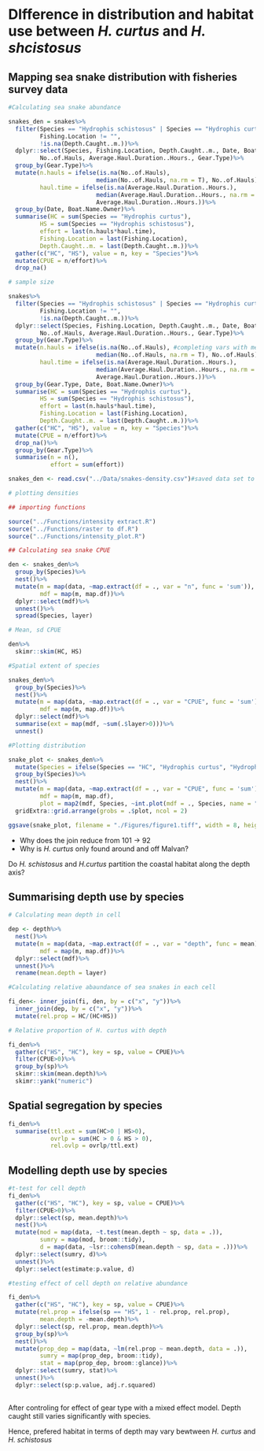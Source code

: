 # DIfference in distribution and habitat use between _H. curtus_ and _H. shcistosus_

## Mapping sea snake distribution with fisheries survey data

```r
#Calculating sea snake abundance

snakes_den = snakes%>%
  filter(Species == "Hydrophis schistosus" | Species == "Hydrophis curtus",
         Fishing.Location != "", 
         !is.na(Depth.Caught..m.))%>%
  dplyr::select(Species, Fishing.Location, Depth.Caught..m., Date, Boat.Name.Owner, 
         No..of.Hauls, Average.Haul.Duration..Hours., Gear.Type)%>%
  group_by(Gear.Type)%>%
  mutate(n.hauls = ifelse(is.na(No..of.Hauls), 
                         median(No..of.Hauls, na.rm = T), No..of.Hauls),
         haul.time = ifelse(is.na(Average.Haul.Duration..Hours.), 
                         median(Average.Haul.Duration..Hours., na.rm = T),
                         Average.Haul.Duration..Hours.))%>%
  group_by(Date, Boat.Name.Owner)%>%
  summarise(HC = sum(Species == "Hydrophis curtus"),
         HS = sum(Species == "Hydrophis schistosus"),
         effort = last(n.hauls*haul.time),
         Fishing.Location = last(Fishing.Location),
         Depth.Caught..m. = last(Depth.Caught..m.))%>%
  gather(c("HC", "HS"), value = n, key = "Species")%>%
  mutate(CPUE = n/effort)%>%
  drop_na()
```

```r
# sample size

snakes%>%
  filter(Species == "Hydrophis schistosus" | Species == "Hydrophis curtus",
         Fishing.Location != "", 
         !is.na(Depth.Caught..m.))%>%
  dplyr::select(Species, Fishing.Location, Depth.Caught..m., Date, Boat.Name.Owner, 
         No..of.Hauls, Average.Haul.Duration..Hours., Gear.Type)%>%
  group_by(Gear.Type)%>%
  mutate(n.hauls = ifelse(is.na(No..of.Hauls), #completing vars with median
                         median(No..of.Hauls, na.rm = T), No..of.Hauls),
         haul.time = ifelse(is.na(Average.Haul.Duration..Hours.), 
                         median(Average.Haul.Duration..Hours., na.rm = T),
                         Average.Haul.Duration..Hours.))%>%
  group_by(Gear.Type, Date, Boat.Name.Owner)%>%
  summarise(HC = sum(Species == "Hydrophis curtus"),
         HS = sum(Species == "Hydrophis schistosus"),
         effort = last(n.hauls*haul.time),
         Fishing.Location = last(Fishing.Location),
         Depth.Caught..m. = last(Depth.Caught..m.))%>%
  gather(c("HC", "HS"), value = n, key = "Species")%>%
  mutate(CPUE = n/effort)%>%
  drop_na()%>%
  group_by(Gear.Type)%>%
  summarise(n = n(),
            effort = sum(effort))
```


```r
snakes_den <- read.csv("../Data/snakes-density.csv")#saved data set to reduce compute time

# plotting densities

## importing functions

source("../Functions/intensity extract.R")
source("../Functions/raster to df.R")
source("../Functions/intensity_plot.R")

## Calculating sea snake CPUE

den <- snakes_den%>%
  group_by(Species)%>%
  nest()%>%
  mutate(m = map(data, ~map.extract(df = ., var = "n", func = 'sum')),
         mdf = map(m, map.df))%>%
  dplyr::select(mdf)%>%
  unnest()%>%
  spread(Species, layer)

# Mean, sd CPUE

den%>%
  skimr::skim(HC, HS)

#Spatial extent of species

snakes_den%>%
  group_by(Species)%>%
  nest()%>%
  mutate(m = map(data, ~map.extract(df = ., var = "CPUE", func = 'sum')),
         mdf = map(m, map.df))%>%
  dplyr::select(mdf)%>%
  summarise(ext = map(mdf, ~sum(.$layer>0)))%>%
  unnest()

#Plotting distribution

snake_plot <- snakes_den%>%
  mutate(Species = ifelse(Species == "HC", "Hydrophis curtus", "Hydrophis schistosus"))%>%
  group_by(Species)%>%
  nest()%>%
  mutate(m = map(data, ~map.extract(df = ., var = "CPUE", func = 'sum')),
         mdf = map(m, map.df),
         plot = map2(mdf, Species, ~int.plot(mdf = ., Species, name = "CPUE")))%>%
  gridExtra::grid.arrange(grobs = .$plot, ncol = 2)

ggsave(snake_plot, filename = "./Figures/figure1.tiff", width = 8, height = 4.5, dpi = 300)

```

- Why does the join reduce from 101 -> 92
- Why is _H. curtus_ only found around and off Malvan?

Do _H. schistosus_ and _H.curtus_ partition the coastal habitat along the depth axis?

## Summarising depth use by species

```r
# Calculating mean depth in cell

dep <- depth%>%
  nest()%>%
  mutate(m = map(data, ~map.extract(df = ., var = "depth", func = mean)),
         mdf = map(m, map.df))%>%
  dplyr::select(mdf)%>%
  unnest()%>%
  rename(mean.depth = layer)

#Calculating relative abaundance of sea snakes in each cell

fi_den<- inner_join(fi, den, by = c("x", "y"))%>%
  inner_join(dep, by = c("x", "y"))%>%
  mutate(rel.prop = HC/(HC+HS))

# Relative proportion of H. curtus with depth

fi_den%>%
  gather(c("HS", "HC"), key = sp, value = CPUE)%>%
  filter(CPUE>0)%>%
  group_by(sp)%>%
  skimr::skim(mean.depth)%>%
  skimr::yank("numeric")

```

## Spatial segregation by species

```r
fi_den%>%
  summarise(ttl.ext = sum(HC>0 | HS>0),
            ovrlp = sum(HC > 0 & HS > 0),
            rel.ovlp = ovrlp/ttl.ext)
```


## Modelling depth use by species

```r
#t-test for cell depth
fi_den%>%
  gather(c("HS", "HC"), key = sp, value = CPUE)%>%
  filter(CPUE>0)%>%
  dplyr::select(sp, mean.depth)%>%
  nest()%>%
  mutate(mod = map(data, ~t.test(mean.depth ~ sp, data = .)),
         sumry = map(mod, broom::tidy),
         d = map(data, ~lsr::cohensD(mean.depth ~ sp, data = .)))%>%
  dplyr::select(sumry, d)%>%
  unnest()%>%
  dplyr::select(estimate:p.value, d)

#testing effect of cell depth on relative abundance

fi_den%>%
  gather(c("HS", "HC"), key = sp, value = CPUE)%>%
  mutate(rel.prop = ifelse(sp == "HS", 1 - rel.prop, rel.prop),
         mean.depth = -mean.depth)%>%
  dplyr::select(sp, rel.prop, mean.depth)%>%
  group_by(sp)%>%
  nest()%>%
  mutate(prop_dep = map(data, ~lm(rel.prop ~ mean.depth, data = .)),
         sumry = map(prop_dep, broom::tidy),
         stat = map(prop_dep, broom::glance))%>%
  dplyr::select(sumry, stat)%>%
  unnest()%>%
  dplyr::select(sp:p.value, adj.r.squared)
  
```

After controling for effect of gear type with a mixed effect model. Depth caught still varies significantly with species.

Hence, prefered habitat in terms of depth may vary bewtween _H. curtus_ and _H. schistosus_

